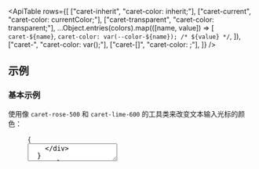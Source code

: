 

<ApiTable
  rows={[
    ["caret-inherit", "caret-color: inherit;"],
    ["caret-current", "caret-color: currentColor;"],
    ["caret-transparent", "caret-color: transparent;"],
    ...Object.entries(colors).map(([name, value]) => [
      `caret-${name}`,
      `caret-color: var(--color-${name}); /* ${value} */`,
    ]),
    ["caret-<custom-property>", "caret-color: var(<custom-property>);"],
    ["caret-[<value>]", "caret-color: <value>;"],
  ]}
/>
## 示例

### 基本示例

使用像 `caret-rose-500` 和 `caret-lime-600` 的工具类来改变文本输入光标的颜色：

<Figure hint="聚焦到文本区域以查看新的光标颜色">

<Example>
  {
    <div className="flex w-full items-center justify-center">
      <textarea
        className="w-80 rounded-md p-2 text-sm caret-pink-500 ring-1 ring-gray-900/10 focus:ring-2 focus:ring-pink-500 focus:outline-none dark:bg-gray-950/25 dark:ring-1 dark:ring-white/5 dark:focus:bg-gray-950/10 dark:focus:ring-2 dark:focus:ring-pink-500"
        rows="2"
      />
    </div>
  }
</Example>

```html
<!-- [!code classes:caret-pink-500] -->
<textarea class="caret-pink-500 ..."></textarea>
```

</Figure>

### 使用自定义值

<UsingACustomValue element="textarea" utility="caret" value="#50d71e" name="光标颜色" variable="caret-color" />

### 响应式设计

<ResponsiveDesign
  element="textarea"
  property="caret-color"
  defaultClass="caret-rose-500"
  featuredClass="caret-lime-600"
/>

## 自定义主题

<CustomizingYourThemeColors element="textarea" utility="caret" />